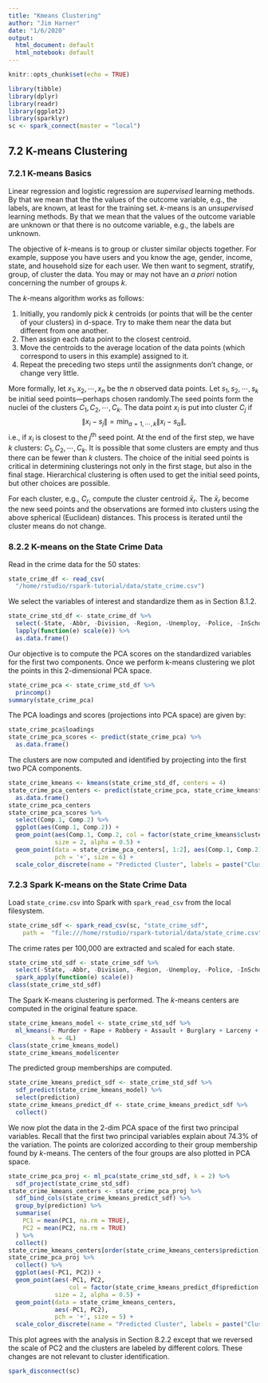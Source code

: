 ```yaml
---
title: "Kmeans Clustering"
author: "Jim Harner"
date: "1/6/2020"
output:
  html_document: default
  html_notebook: default
---
```


```r
knitr::opts_chunk$set(echo = TRUE)

library(tibble)
library(dplyr)
library(readr)
library(ggplot2)
library(sparklyr)
sc <- spark_connect(master = "local")
```

## 7.2 K-means Clustering

### 7.2.1 K-means Basics

Linear regression and logistic regression are *supervised* learning methods. By that we mean that the the values of the outcome variable, e.g., the labels, are known, at least for the training set. $k$-means is an *unsupervised* learning methods. By that we mean that the values of the outcome variable are unknown or that there is no outcome variable, e.g., the labels are unknown.

The objective of $k$-means is to group or cluster similar objects together. For example, suppose you have users and you know the age, gender, income, state, and household size for each user. We then want to segment, stratify, group, of cluster the data. You may or may not have an *a priori* notion concerning the number of groups $k$.

The $k$-means algorithm works as follows:  

1. Initially, you randomly pick $k$ centroids (or points that will be the center of your clusters) in d-space. Try to make them near the data but different from one another.  
2. Then assign each data point to the closest centroid.  
3. Move the centroids to the average location of the data points (which correspond to users in this example) assigned to it.  
4. Repeat the preceding two steps until the assignments don’t change, or change very little.  

More formally, let $x_1, x_2, \cdots, x_n$ be the $n$ observed data points. Let $s_1, s_2, \cdots, s_k$ be initial seed points---perhaps chosen randomly.The seed points form the nuclei of the clusters $C_1, C_2, \cdots, C_k$. The data point $x_i$ is put into cluster $C_j$ if
$$
  \lVert x_i - s_j \rVert = \min_{a = 1, \cdots, k} \lVert x_i - s_a \rVert,
$$
i.e., if $x_i$ is closest to the $j^{\mbox{th}}$ seed point. At the end of the first step, we have $k$ clusters: $C_1, C_2, \cdots, C_k$. It is possible that some clusters are empty and thus there can be fewer than $k$ clusters. The choice of the initial seed points is critical in determining clusterings not only in the first stage, but also in the final stage. Hierarchical clustering is often used to get the initial seed points, but other choices are possible.

For each cluster, e.g., $C_r$, compute the cluster centroid $\bar{x}_r$. The  $\bar{x}_r$  become the new seed points and the observations are formed into clusters using the above spherical (Euclidean) distances. This process is iterated until the cluster means do not change.

### 8.2.2 K-means on the State Crime Data

Read in the crime data for the 50 states:
```r
state_crime_df <- read_csv(
  "/home/rstudio/rspark-tutorial/data/state_crime.csv")
```
We select the variables of interest and standardize them as in Section 8.1.2.
```r
state_crime_std_df <- state_crime_df %>%
  select(-State, -Abbr, -Division, -Region, -Unemploy, -Police, -InSchool) %>%
  lapply(function(e) scale(e)) %>%
  as.data.frame()
```
Our objective is to compute the PCA scores on the standardized variables for the first two components. Once we perform k-means clustering we plot the points in this 2-dimensional PCA space.
```r
state_crime_pca <- state_crime_std_df %>%
  princomp()
summary(state_crime_pca)
```
The PCA loadings and scores (projections into PCA space) are given by:
```r
state_crime_pca$loadings
state_crime_pca_scores <- predict(state_crime_pca) %>%
  as.data.frame()
```
The clusters are now computed and identified by projecting into the first two PCA components.
```r
state_crime_kmeans <- kmeans(state_crime_std_df, centers = 4)
state_crime_pca_centers <- predict(state_crime_pca, state_crime_kmeans$centers) %>%
  as.data.frame()
state_crime_pca_centers
state_crime_pca_scores %>% 
  select(Comp.1, Comp.2) %>%
  ggplot(aes(Comp.1, Comp.2)) +
  geom_point(aes(Comp.1, Comp.2, col = factor(state_crime_kmeans$cluster)),
             size = 2, alpha = 0.5) +
  geom_point(data = state_crime_pca_centers[, 1:2], aes(Comp.1, Comp.2),
             pch = '+', size = 6) +
  scale_color_discrete(name = "Predicted Cluster", labels = paste("Cluster", 1:4))
```

### 7.2.3 Spark K-means on the State Crime Data

Load `state_crime.csv` into Spark with `spark_read_csv` from the local filesystem.
```r
state_crime_sdf <- spark_read_csv(sc, "state_crime_sdf",
    path =  "file:///home/rstudio/rspark-tutorial/data/state_crime.csv")
```

The crime rates per 100,000 are extracted and scaled for each state.
```r
state_crime_std_sdf <- state_crime_sdf %>%
  select(-State, -Abbr, -Division, -Region, -Unemploy, -Police, -InSchool) %>%
  spark_apply(function(e) scale(e))
class(state_crime_std_sdf)
```
The Spark K-means clustering is performed. The $k$-means centers are computed in the original feature space.
```r
state_crime_kmeans_model <- state_crime_std_sdf %>%
  ml_kmeans(~ Murder + Rape + Robbery + Assault + Burglary + Larceny + Auto,
            k = 4L)
class(state_crime_kmeans_model)
state_crime_kmeans_model$center
```

The predicted group memberships are computed.
```r
state_crime_kmeans_predict_sdf <- state_crime_std_sdf %>%
  sdf_predict(state_crime_kmeans_model) %>%
  select(prediction)
state_crime_kmeans_predict_df <- state_crime_kmeans_predict_sdf %>%
  collect()
```

We now plot the data in the 2-dim PCA space of the first two principal variables. Recall that the first two principal variables explain about 74.3\% of the variation. The points are colorized according to their group membership found by $k$-means. The centers of the four groups are also plotted in PCA space.
```r
state_crime_pca_proj <- ml_pca(state_crime_std_sdf, k = 2) %>%
  sdf_project(state_crime_std_sdf)
state_crime_kmeans_centers <- state_crime_pca_proj %>%
  sdf_bind_cols(state_crime_kmeans_predict_sdf) %>%
  group_by(prediction) %>%
  summarise(
    PC1 = mean(PC1, na.rm = TRUE),
    PC2 = mean(PC2, na.rm = TRUE)
  ) %>%
  collect()
state_crime_kmeans_centers[order(state_crime_kmeans_centers$prediction),]
state_crime_pca_proj %>%
  collect() %>%
  ggplot(aes(-PC1, PC2)) +
  geom_point(aes(-PC1, PC2,
                 col = factor(state_crime_kmeans_predict_df$prediction + 1)),
             size = 2, alpha = 0.5) +
  geom_point(data = state_crime_kmeans_centers,
             aes(-PC1, PC2),
             pch = '+', size = 5) +
  scale_color_discrete(name = "Predicted Cluster", labels = paste("Cluster", 1:4))
```
This plot agrees with the analysis in Section 8.2.2 except that we reversed the scale of PC2 and the clusters are labeled by different colors. These changes are not relevant to cluster identification.

```r
spark_disconnect(sc)
```
